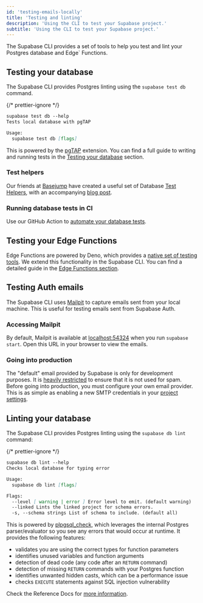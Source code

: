 ```yaml
---
id: 'testing-emails-locally'
title: 'Testing and linting'
description: 'Using the CLI to test your Supabase project.'
subtitle: 'Using the CLI to test your Supabase project.'
---
```


The Supabase CLI provides a set of tools to help you test and lint your Postgres database and Edge` Functions.

## Testing your database

The Supabase CLI provides Postgres linting using the `supabase test db` command.

{/* prettier-ignore */}
```markdown
supabase test db --help
Tests local database with pgTAP

Usage:
  supabase test db [flags]
```

This is powered by the [pgTAP](/docs/guides/database/extensions/pgtap) extension. You can find a full guide to writing and running tests in the [Testing your database](/docs/guides/database/testing) section.

### Test helpers

Our friends at [Basejump](https://usebasejump.com/) have created a useful set of Database [Test Helpers](https://github.com/usebasejump/supabase-test-helpers), with an accompanying [blog post](https://usebasejump.com/blog/testing-on-supabase-with-pgtap).

### Running database tests in CI

Use our GitHub Action to [automate your database tests](/docs/guides/cli/github-action/testing#testing-your-database).

## Testing your Edge Functions

Edge Functions are powered by Deno, which provides a [native set of testing tools](https://deno.land/manual@v1.35.3/basics/testing). We extend this functionality in the Supabase CLI. You can find a detailed guide in the [Edge Functions section](/docs/guides/functions/unit-test).

## Testing Auth emails

The Supabase CLI uses [Mailpit](https://github.com/axllent/mailpit) to capture emails sent from your local machine. This is useful for testing emails sent from Supabase Auth.

### Accessing Mailpit

By default, Mailpit is available at [localhost:54324](http://localhost:54324) when you run `supabase start`. Open this URL in your browser to view the emails.

### Going into production

The "default" email provided by Supabase is only for development purposes. It is [heavily restricted](/docs/guides/platform/going-into-prod#auth-rate-limits) to ensure that it is not used for spam. Before going into production, you must configure your own email provider. This is as simple as enabling a new SMTP credentials in your [project settings](/dashboard/project/_/auth/smtp).

## Linting your database

The Supabase CLI provides Postgres linting using the `supabase db lint` command:

{/* prettier-ignore */}
```markdown
supabase db lint --help
Checks local database for typing error

Usage:
  supabase db lint [flags]

Flags:
  --level [ warning | error ] Error level to emit. (default warning)
  --linked Lints the linked project for schema errors.
  -s, --schema strings List of schema to include. (default all)
```

This is powered by [plpgsql_check](https://github.com/okbob/plpgsql_check), which leverages the internal Postgres parser/evaluator so you see any errors that would occur at runtime. It provides the following features:

- validates you are using the correct types for function parameters
- identifies unused variables and function arguments
- detection of dead code (any code after an `RETURN` command)
- detection of missing `RETURN` commands with your Postgres function
- identifies unwanted hidden casts, which can be a performance issue
- checks `EXECUTE` statements against SQL injection vulnerability

Check the Reference Docs for [more information](/docs/reference/cli/supabase-db-lint).
